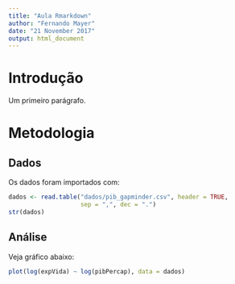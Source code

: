 ```yaml
---
title: "Aula Rmarkdown"
author: "Fernando Mayer"
date: "21 November 2017"
output: html_document
---
```


# Introdução

Um primeiro parágrafo.

# Metodologia

## Dados

Os dados foram importados com:

```r
dados <- read.table("dados/pib_gapminder.csv", header = TRUE,
                    sep = ",", dec = ".")
str(dados)
```


## Análise


Veja  gráfico abaixo:

```r
plot(log(expVida) ~ log(pibPercap), data = dados)
```

